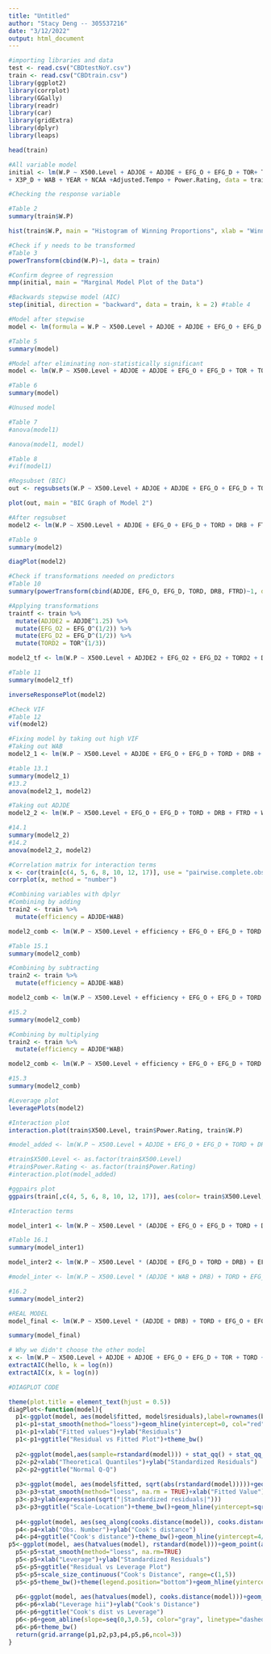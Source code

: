 ---
title: "Untitled"
author: "Stacy Deng -- 305537216"
date: "3/12/2022"
output: html_document
---

```{r}
#importing libraries and data
test <- read.csv("CBDtestNoY.csv")
train <- read.csv("CBDtrain.csv")
library(ggplot2)
library(corrplot)
library(GGally)
library(readr)
library(car)
library(gridExtra) 
library(dplyr)
library(leaps)
```

```{r}
head(train)
```

```{r}
#All variable model
initial <- lm(W.P ~ X500.Level + ADJOE + ADJDE + EFG_O + EFG_D + TOR+ TORD + ORB + DRB + FTR +FTRD + X2P_O + X2P_D + X3P_O
+ X3P_D + WAB + YEAR + NCAA +Adjusted.Tempo + Power.Rating, data = train)
```

```{r}
#Checking the response variable

#Table 2
summary(train$W.P)

hist(train$W.P, main = "Histogram of Winning Proportions", xlab = "Winning Proportions")
```

```{r}
#Check if y needs to be transformed
#Table 3
powerTransform(cbind(W.P)~1, data = train)
```

```{r}
#Confirm degree of regression
mmp(initial, main = "Marginal Model Plot of the Data")
```

```{r}
#Backwards stepwise model (AIC)
step(initial, direction = "backward", data = train, k = 2) #table 4
```

```{r}
#Model after stepwise
model <- lm(formula = W.P ~ X500.Level + ADJOE + ADJDE + EFG_O + EFG_D + TOR + TORD + ORB + DRB + FTR + FTRD + X2P_O + X3P_O + X3P_D + WAB + Adjusted.Tempo + Power.Rating, data = train)

#Table 5
summary(model)
```

```{r}
#Model after eliminating non-statistically significant
model <- lm(W.P ~ X500.Level + ADJOE + ADJDE + EFG_O + EFG_D + TOR + TORD + ORB + DRB + FTR + FTRD + X2P_O + WAB + Adjusted.Tempo, data = train)

#Table 6
summary(model)
```

```{r} 
#Unused model 

#Table 7
#anova(model1) 

#anova(model1, model)

#Table 8
#vif(model1)
```

```{r}
#Regsubset (BIC)
out <- regsubsets(W.P ~ X500.Level + ADJOE + ADJDE + EFG_O + EFG_D + TOR + TORD + ORB + DRB + FTR + FTRD + X2P_O + WAB + Adjusted.Tempo, data = train, method = "exhaustive")

plot(out, main = "BIC Graph of Model 2")
```

```{r}
#After regsubset
model2 <- lm(W.P ~ X500.Level + ADJDE + EFG_O + EFG_D + TORD + DRB + FTRD + WAB, data = train)

#Table 9
summary(model2)

diagPlot(model2)
```

```{r}
#Check if transformations needed on predictors
#Table 10
summary(powerTransform(cbind(ADJDE, EFG_O, EFG_D, TORD, DRB, FTRD)~1, data = train)) 
```

```{r}
#Applying transformations
traintf <- train %>%
  mutate(ADJDE2 = ADJDE^1.25) %>%
  mutate(EFG_O2 = EFG_O^(1/2)) %>%
  mutate(EFG_D2 = EFG_D^(1/2)) %>%
  mutate(TORD2 = TOR^(1/3))

model2_tf <- lm(W.P ~ X500.Level + ADJDE2 + EFG_O2 + EFG_D2 + TORD2 + DRB + FTRD + WAB, data = traintf)

#Table 11
summary(model2_tf)
```

```{r}
inverseResponsePlot(model2)
```

```{r}
#Check VIF
#Table 12
vif(model2) 
```

```{r}
#Fixing model by taking out high VIF
#Taking out WAB
model2_1 <- lm(W.P ~ X500.Level + ADJDE + EFG_O + EFG_D + TORD + DRB + FTRD, data = train)

#table 13.1
summary(model2_1)
#13.2
anova(model2_1, model2)

#Taking out ADJDE
model2_2 <- lm(W.P ~ X500.Level + EFG_O + EFG_D + TORD + DRB + FTRD + WAB, data = train)

#14.1
summary(model2_2)
#14.2
anova(model2_2, model2)
```

```{r}
#Correlation matrix for interaction terms
x <- cor(train[c(4, 5, 6, 8, 10, 12, 17)], use = "pairwise.complete.obs")
corrplot(x, method = "number")
```

```{r}
#Combining variables with dplyr
#Combining by adding
train2 <- train %>%
  mutate(efficiency = ADJDE+WAB)

model2_comb <- lm(W.P ~ X500.Level + efficiency + EFG_O + EFG_D + TORD + DRB + FTRD, data = train2)

#Table 15.1
summary(model2_comb) 

#Combining by subtracting
train2 <- train %>%
  mutate(efficiency = ADJDE-WAB)

model2_comb <- lm(W.P ~ X500.Level + efficiency + EFG_O + EFG_D + TORD + DRB + FTRD, data = train2)

#15.2
summary(model2_comb)

#Combining by multiplying
train2 <- train %>%
  mutate(efficiency = ADJDE*WAB)

model2_comb <- lm(W.P ~ X500.Level + efficiency + EFG_O + EFG_D + TORD + DRB + FTRD, data = train2)

#15.3
summary(model2_comb) 
```

```{r}
#Leverage plot
leveragePlots(model2)
```

```{r}
#Interaction plot
interaction.plot(train$X500.Level, train$Power.Rating, train$W.P)

#model_added <- lm(W.P ~ X500.Level + ADJDE + EFG_O + EFG_D + TORD + DRB + FTRD + WAB + Power.Rating, data = train)

#train$X500.Level <- as.factor(train$X500.Level)
#train$Power.Rating <- as.factor(train$Power.Rating)
#interaction.plot(model_added)
```

```{r}
#ggpairs plot
ggpairs(train[,c(4, 5, 6, 8, 10, 12, 17)], aes(color= train$X500.Level, alpha =0.5))
```

```{r}
#Interaction terms

model_inter1 <- lm(W.P ~ X500.Level * (ADJDE + EFG_O + EFG_D + TORD + DRB + FTRD + WAB), data = train)

#Table 16.1
summary(model_inter1)

model_inter2 <- lm(W.P ~ X500.Level * (ADJDE + EFG_D + TORD + DRB) + EFG_O + FTRD + WAB, data = train)

#model_inter <- lm(W.P ~ X500.Level * (ADJDE * WAB + DRB) + TORD + EFG_O + EFG_D + FTRD, data = train)

#16.2
summary(model_inter2)
```

```{r}
#REAL MODEL
model_final <- lm(W.P ~ X500.Level * (ADJDE + DRB) + TORD + EFG_O + EFG_D + FTRD + WAB, data = train)

summary(model_final)
```



```{r}
# Why we didn't choose the other model
x <- lm(W.P ~ X500.Level + ADJDE + ADJOE + EFG_O + EFG_D + TOR + TORD + ORB + DRB + FTRD + WAB, data = train)
extractAIC(hello, k = log(n))
extractAIC(x, k = log(n))
```

```{r}
#DIAGPLOT CODE

theme(plot.title = element_text(hjust = 0.5)) 
diagPlot<-function(model){  
  p1<-ggplot(model, aes(model$fitted, model$residuals),label=rownames(bonds))+geom_point() 
  p1<-p1+stat_smooth(method="loess")+geom_hline(yintercept=0, col="red", linetype="dashed") 
  p1<-p1+xlab("Fitted values")+ylab("Residuals") 
  p1<-p1+ggtitle("Residual vs Fitted Plot")+theme_bw() 
   
  p2<-ggplot(model,aes(sample=rstandard(model))) + stat_qq() + stat_qq_line() 
  p2<-p2+xlab("Theoretical Quantiles")+ylab("Standardized Residuals") 
  p2<-p2+ggtitle("Normal Q-Q") 
   
  p3<-ggplot(model, aes(model$fitted, sqrt(abs(rstandard(model)))))+geom_point(na.rm=TRUE) 
  p3<-p3+stat_smooth(method="loess", na.rm = TRUE)+xlab("Fitted Value") 
  p3<-p3+ylab(expression(sqrt("|Standardized residuals|"))) 
  p3<-p3+ggtitle("Scale-Location")+theme_bw()+geom_hline(yintercept=sqrt(2), col="red", linetype="dashed") 
   
  p4<-ggplot(model, aes(seq_along(cooks.distance(model)), cooks.distance(model)))+geom_bar(stat="identity", position="identity") 
  p4<-p4+xlab("Obs. Number")+ylab("Cook's distance") 
  p4<-p4+ggtitle("Cook's distance")+theme_bw()+geom_hline(yintercept=4/(length(model$residuals-2)), col="red", linetype="dashed") 
p5<-ggplot(model, aes(hatvalues(model), rstandard(model)))+geom_point(aes(size=cooks.distance(model)), na.rm=TRUE) 
  p5<-p5+stat_smooth(method="loess", na.rm=TRUE) 
  p5<-p5+xlab("Leverage")+ylab("Standardized Residuals") 
  p5<-p5+ggtitle("Residual vs Leverage Plot") 
  p5<-p5+scale_size_continuous("Cook's Distance", range=c(1,5)) 
  p5<-p5+theme_bw()+theme(legend.position="bottom")+geom_hline(yintercept=c(-2,2), col="red",linetype="dashed")+geom_vline(xintercept=22/(length(model$residuals)),col="blue",linetype="dashed")+ylim(-4,4) 
   
  p6<-ggplot(model, aes(hatvalues(model), cooks.distance(model)))+geom_point(na.rm=TRUE)+stat_smooth(method="loess", na.rm=TRUE) 
  p6<-p6+xlab("Leverage hii")+ylab("Cook's Distance") 
  p6<-p6+ggtitle("Cook's dist vs Leverage") 
  p6<-p6+geom_abline(slope=seq(0,3,0.5), color="gray", linetype="dashed") 
  p6<-p6+theme_bw() 
  return(grid.arrange(p1,p2,p3,p4,p5,p6,ncol=3)) 
}
```